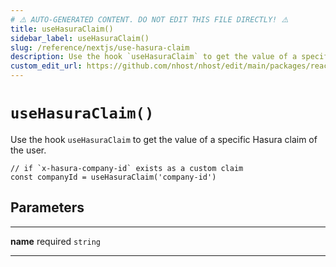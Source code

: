 ```yaml
---
# ⚠️ AUTO-GENERATED CONTENT. DO NOT EDIT THIS FILE DIRECTLY! ⚠️
title: useHasuraClaim()
sidebar_label: useHasuraClaim()
slug: /reference/nextjs/use-hasura-claim
description: Use the hook `useHasuraClaim` to get the value of a specific Hasura claim of the user.
custom_edit_url: https://github.com/nhost/nhost/edit/main/packages/react/src/useHasuraClaim.ts#L14
---
```


# `useHasuraClaim()`

Use the hook `useHasuraClaim` to get the value of a specific Hasura claim of the user.

```tsx
// if `x-hasura-company-id` exists as a custom claim
const companyId = useHasuraClaim('company-id')
```

## Parameters

---

**<span className="parameter-name">name</span>** <span className="optional-status">required</span> `string`

---
